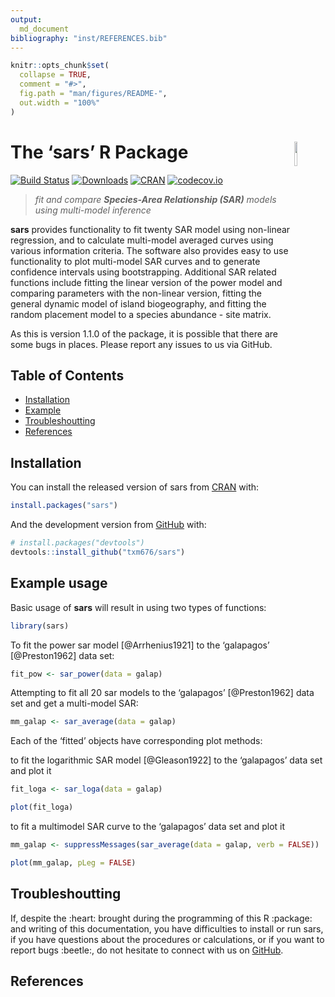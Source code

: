```yaml
---
output:
  md_document
bibliography: "inst/REFERENCES.bib"
---
```


<!-- README.md is generated from README.Rmd. Please edit that file -->

```r
knitr::opts_chunk$set(
  collapse = TRUE,
  comment = "#>",
  fig.path = "man/figures/README-",
  out.width = "100%"
)
```

# The **'sars'** R Package <img src="man/figures/sars_logo.png" align="right" width="10%"/>

[![Build Status](https://travis-ci.org/txm676/sars.svg?branch=master)](https://travis-ci.org/txm676/sars)
[![Downloads](https://cranlogs.r-pkg.org/badges/sars?color=brightgreen)](https://cran.r-project.org/package=sars)
[![CRAN](https://www.r-pkg.org/badges/version/sars)](https://cran.r-project.org/package=sars)
[![codecov.io](https://codecov.io/github/txm676/sars/coverage.svg?branch=master)](https://codecov.io/github/txm676/sars?branch=master)


> *fit and compare **Species-Area Relationship (SAR)** models using multi-model inference*

**sars** provides functionality to fit twenty SAR model using non-linear regression, and to calculate multi-model averaged curves using various information criteria. The software also provides easy to use functionality to plot multi-model SAR curves and to generate confidence intervals using bootstrapping. Additional SAR related functions
include fitting the linear version of the power model and comparing parameters with the non-linear version, fitting
the general dynamic model of island biogeography, and fitting the random placement model to a species abundance -
site matrix.

As this is version 1.1.0 of the package, it is possible that there are some bugs in places. Please report any
issues to us via GitHub.

## Table of Contents

- [Installation](#installation)
- [Example](#example-usage)
- [Troubleshoutting](#troubleshoutting)
- [References](#references)


## Installation

You can install the released version of sars from [CRAN](https://CRAN.R-project.org) with:

``` r
install.packages("sars")
```

And the development version from [GitHub](https://github.com/) with:

``` r
# install.packages("devtools")
devtools::install_github("txm676/sars")
```
## Example usage

Basic usage of **sars** will result in using two types of functions:

```r
library(sars)
```

To fit the power sar model [@Arrhenius1921] to the 'galapagos' [@Preston1962] data set:
```r
fit_pow <- sar_power(data = galap)
```

Attempting to fit all 20 sar models to the 'galapagos' [@Preston1962] data set and get a multi-model SAR:
```r
mm_galap <- sar_average(data = galap)
```

Each of the 'fitted' objects have corresponding plot methods:

to fit the logarithmic SAR model [@Gleason1922] to the 'galapagos' data set and plot it
```r
fit_loga <- sar_loga(data = galap)

plot(fit_loga)
```

to fit a multimodel SAR curve to the 'galapagos' data set and plot it
```r
mm_galap <- suppressMessages(sar_average(data = galap, verb = FALSE))

plot(mm_galap, pLeg = FALSE)
```







## Troubleshoutting

If, despite the :heart: brought during the programming of this R :package: and writing of this documentation, you have difficulties to install or run sars, if you have questions about the procedures or calculations, or if you want to report bugs :beetle:, do not hesitate to connect with us on [GitHub](https://github.com/txm676/sars).

## References
